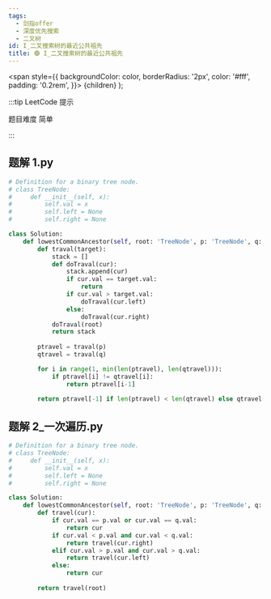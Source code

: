 ```yaml
---
tags:
  - 剑指offer
  - 深度优先搜索
  - 二叉树
id: I_二叉搜索树的最近公共祖先
title: 🟢 I_二叉搜索树的最近公共祖先
---
```


  <span
    style={{
      backgroundColor: color,
      borderRadius: '2px',
      color: '#fff',
      padding: '0.2rem',
    }}>
    {children}
  </span>
);

:::tip LeetCode 提示

题目难度 <Highlight color="#00b8a3">简单</Highlight>

:::

## 题解 1.py

```py
# Definition for a binary tree node.
# class TreeNode:
#     def __init__(self, x):
#         self.val = x
#         self.left = None
#         self.right = None

class Solution:
    def lowestCommonAncestor(self, root: 'TreeNode', p: 'TreeNode', q: 'TreeNode') -> 'TreeNode':
        def traval(target):
            stack = []
            def doTraval(cur):
                stack.append(cur)
                if cur.val == target.val:
                    return
                if cur.val > target.val:
                    doTraval(cur.left)
                else:
                    doTraval(cur.right)
            doTraval(root)
            return stack
        
        ptravel = traval(p)
        qtravel = traval(q)

        for i in range(1, min(len(ptravel), len(qtravel))):
            if ptravel[i] != qtravel[i]:
                return ptravel[i-1]
        
        return ptravel[-1] if len(ptravel) < len(qtravel) else qtravel[-1]
```

## 题解 2_一次遍历.py

```py
# Definition for a binary tree node.
# class TreeNode:
#     def __init__(self, x):
#         self.val = x
#         self.left = None
#         self.right = None

class Solution:
    def lowestCommonAncestor(self, root: 'TreeNode', p: 'TreeNode', q: 'TreeNode') -> 'TreeNode':
        def travel(cur):
            if cur.val == p.val or cur.val == q.val:
                return cur
            if cur.val < p.val and cur.val < q.val:
                return travel(cur.right)
            elif cur.val > p.val and cur.val > q.val:
                return travel(cur.left)
            else:
                return cur
        
        return travel(root)
```


